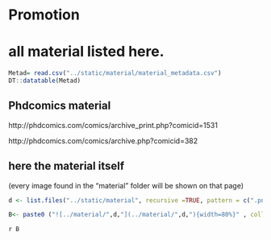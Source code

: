 # Promotion



# all material listed here. 

```r
Metad= read.csv("../static/material/material_metadata.csv")
DT::datatable(Metad)
```

## Phdcomics material

http://phdcomics.com/comics/archive_print.php?comicid=1531

http://phdcomics.com/comics/archive.php?comicid=382

## here the material itself

(every image found in the "material" folder will be shown on that page)

```r

d <- list.files("../static/material", recursive =TRUE, pattern = c(".png", ".jpg"))

B<- paste0 ("![../material/",d,"](../material/",d,"){width=80%}" , collapse = "\n")

```



`r B` 

